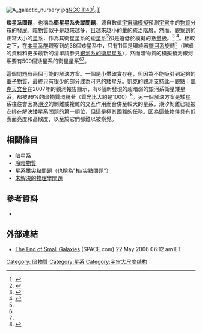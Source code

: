 [[File:A_galactic_nursery.jpg|thumb]][[NGC_1140|NGC 1140]]<ref>{{cite web|title=A galactic nursery|url=http://www.spacetelescope.org/images/potw1529a/|accessdate=20 July 2015|archive-date=2015-09-24|archive-url=https://web.archive.org/web/20150924122650/http://www.spacetelescope.org/images/potw1529a/|dead-url=no}}</ref>。]]

'''矮星系問題'''，也稱為'''衛星星系失蹤問題'''，源自數值[[物理宇宙學|宇宙論]][[模擬|模擬]]預測[[宇宙|宇宙]]中的[[物質|物質]]分布的發展。[[暗物質|暗物質]]似乎是越來越多，且越來越小的[[星系暈|暈]]的統治階層。然而，觀察到的正常大小的[[星系|星系]]，作為其衛星星系的[[矮星系|矮星系]]<ref name="Mateo1998">{{cite journal
 | author = Mateo, M. L.
 | title = Dwarf Galaxies of the Local Group
 | journal = Annual Review of Astronomy and Astrophysics
 | year = 1998
 | volume = 36
 | issue = 1
 | pages = 435–506
 | doi = 10.1146/annurev.astro.36.1.435
 | bibcode = 1998ARA&A..36..435M
 | arxiv = astro-ph/9810070}}</ref>卻是遠低於模擬的[[數量級|數量級]]。<ref name="Moore1999">{{cite journal | last = Moore | first = Ben |author2=Ghigna, Sebastiano |author3=Governato, Fabio |author4=Lake, George |author5=Quinn, Thomas |author6=Stadel, Joachim |author7= Tozzi, Paolo  | title = Dark Matter Substructure within Galactic Halos | journal = Astrophysical Journal Letters | year = 1999 | volume = 524 | issue = 1 | pages = L19–L22 | bibcode = 1999ApJ...524L..19M | doi = 10.1086/312287|arxiv = astro-ph/9907411 }}</ref> <ref name="Klypin1999">{{cite journal | last = Klypin | first = Anatoly |author2=Kravtsov, Andrey |author3=Valenzuela, Octavio |author4=Prada, Francisco | title = Where are the Missing Galactic Satellites? | journal = Astrophysical Journal | year = 1999 | volume = 522 | issue = 1 | pages = 89–92 | bibcode = 1999ApJ...522...82K | doi = 10.1086/307643|arxiv = astro-ph/9901240 }}</ref>。相較之下，在[[本星系群|本星系群]]觀察到的38個矮星系中，只有11個是環繞著[[銀河系|銀河系]]旋轉<ref name="Mateo1998"/>（詳細的資料和更多最新的清單請參見[[銀河系的衛星星系|銀河系的衛星星系]]），然而暗物質的模擬預測銀河系要有500個矮星系的衛星星系<ref name="Moore1999"/><ref name="Klypin1999"/>。

這個問題有兩個可能的解決方案。一個是小暈確實存在，但因為不能吸引到足夠的[[重子物質|重子物質]]，最終只有很少的部分成為可見的矮星系。凱克的觀測支持此一觀點：[[凱克天文台|凱克天文台]]在2007年的觀測報告顯示，有6個新發現的超暗弱的銀河系衛星矮星系，都被99%的暗物質環繞著（[[質光比|質光比]]大約是1000）<ref>{{cite journal
 | author = Simon, J. D. and Geha, M.
 | title = The Kinematics of the Ultra-faint Milky Way Satellites: Solving the Missing Satellite Problem
 | journal = The Astrophysical Journal
 |date=Nov 2007
 | volume = 670
 | issue = 1
 | pages = 313–331
 | doi = 10.1086/521816
 | bibcode = 2007ApJ...670..313S
 | arxiv = 0706.0516}}</ref>。另一個解決方案是矮星系往往會因為[[潮汐力|潮汐]]的剝離或複雜的交互作用而合併至較大的星系。潮汐剝離已經被安排在解決矮星系問題的第一順位，但這是極其困難的任務。因為這些物件具有低表面亮度和高散度，以至於它們都難以被察覺。

== 相關條目 ==
*[[暗星系|暗星系]]
*[[冷暗物質|冷暗物質]]
*[[星系暈尖點問題|星系暈尖點問題]]（也稱為"核/尖點問題"）
*[[未解決的物理學問題|未解決的物理學問題]]

== 參考資料 ==
{{reflist}}
* {{cite arXiv |eprint=1009.4505v1 |author1=Bullock |title=Notes on the Missing Satellites Problem |class=astro-ph.CO |year=2010}}

== 外部連結 ==
* [http://www.space.com/scienceastronomy/060521_dwarf_galaxy.html The End of Small Galaxies] {{Wayback|url=http://www.space.com/scienceastronomy/060521_dwarf_galaxy.html |date=20100813074318 }} (SPACE.com) 22 May 2006 06:12 am ET

{{暗物質}}

{{DEFAULTSORT:Dwarf Galaxy Problem}}
[[Category:_暗物質|Category: 暗物質]]
[[Category:星系|Category:星系]]
[[Category:宇宙大尺度结构|Category:宇宙大尺度结构]]